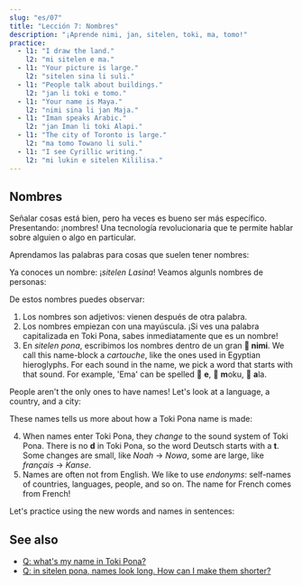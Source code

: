 ```yaml
---
slug: "es/07"
title: "Lección 7: Nombres"
description: "¡Aprende nimi, jan, sitelen, toki, ma, tomo!"
practice:
  - l1: "I draw the land."
    l2: "mi sitelen e ma."
  - l1: "Your picture is large."
    l2: "sitelen sina li suli."
  - l1: "People talk about buildings."
    l2: "jan li toki e tomo."
  - l1: "Your name is Maya."
    l2: "nimi sina li jan Maja."
  - l1: "Iman speaks Arabic."
    l2: "jan Iman li toki Alapi."
  - l1: "The city of Toronto is large."
    l2: "ma tomo Towano li suli."
  - l1: "I see Cyrillic writing."
    l2: "mi lukin e sitelen Kililisa."
---
```



## Nombres

Señalar cosas está bien, pero ha veces es bueno ser más específico. Presentando: ¡nombres! Una tecnología revolucionaria que te permite hablar sobre alguien o algo en particular.

Aprendamos las palabras para cosas que suelen tener nombres:

<List>
  <Word sl="nimi" m="nombre, palabra />
  <Word sl="jan" m="persona" />
  <Word sl="sitelen" m="imagen, escritura; dibujar, escribir" />
  <Word sl="toki" m="habla, idioma; hablar" />
  <Word sl="ma" m="lugar, país" />
  <Word sl="tomo" m="edificio, habitación, casa" />
</List>

Ya conoces un nombre: ¡_sitelen Lasina_! Veamos algunls nombres de personas:

<List>
  <Sentence sl="jan Nowa" m="persona llamada Noah" />
  <Sentence sl="jan Ema" m="persona llamada Emma" />
</List>

De estos nombres puedes observar:

1. Los nombres son adjetivos: vienen después de otra palabra.
2. Los nombres empiezan con una mayúscula. ¡Si ves una palabra capitalizada en Toki Pona, sabes inmediatamente que es un nombre!
3. En _sitelen pona_, escribimos los nombres dentro de un gran **󱥂 nimi**. We call this name-block a _cartouche_, like the ones used in Egyptian hieroglyphs. For each sound in the name, we pick a word that starts with that sound. For example, 'Ema' can be spelled 󱤉 **e**, 󱤶 **m**oku, 󱤂 **a**la. 

People aren't the only ones to have names! Let's look at a language, a country, and a city:

<List>
  <Sentence
    sl="toki Kanse"
    m="language named French (from French 'français')"
  />
  <Sentence sl="ma Tosi" m="land named Germany (from German 'Deutsch')" />
  <Sentence
    sl="ma tomo Loma"
    m="land of buildings named Rome (from Latin 'Rōma')"
  />
</List>

These names tells us more about how a Toki Pona name is made:

4. When names enter Toki Pona, they _change_ to the sound system of Toki Pona. There is no **d** in Toki Pona, so the word Deutsch starts with a **t**. Some changes are small, like _Noah_ → _Nowa_, some are large, like _français_ → _Kanse_.
5. Names are often not from English. We like to use _endonyms_: self-names of countries, languages, people, and so on. The name for French comes from French!

Let's practice using the new words and names in sentences:

<List>
  <Sentence sl="waso li lukin e ma." m="The bird looks at the land." />
  <Sentence sl="jan li toki e tomo." m="People speak about a house." />
  <Sentence sl="jan pona li toki pona." m="Pleasant people speak well." />
  <Sentence sl="nimi ona li jan Kenta." m="His name is Kenta." />
  <Sentence sl="jan Sunita li sitelen e pipi." m="Sunita draws a bug." />
  <Sentence sl="jan Nina li toki Kanse." m="Nina speaks French." />
  <Sentence sl="jan Ema li sona pona e ma Tosi." m="Emma knows Germany well." />
</List>

<Practice exercises={frontmatter.practice} client:load />

## See also
* [Q: what's my name in Toki Pona?](es/make-a-name)
* [Q: in sitelen pona, names look long. How can I make them shorter?](es/simpler-cartouches)

